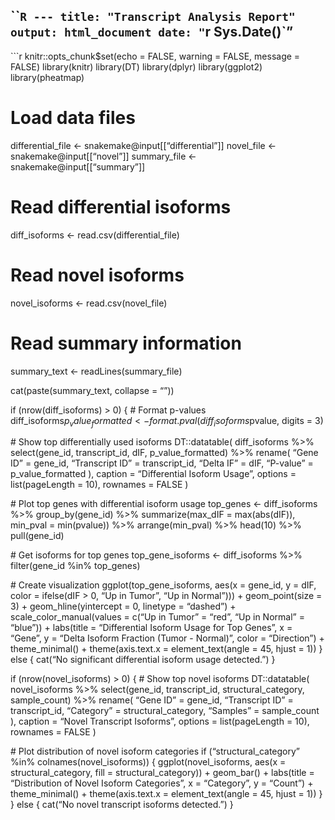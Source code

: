```R
---
title: "Transcript Analysis Report"
output: html_document
date: "`r Sys.Date()`"
---

```r
knitr::opts_chunk$set(echo = FALSE, warning = FALSE, message = FALSE)
library(knitr)
library(DT)
library(dplyr)
library(ggplot2)
library(pheatmap)

# Load data files
differential_file <- snakemake@input[["differential"]]
novel_file <- snakemake@input[["novel"]]
summary_file <- snakemake@input[["summary"]]

# Read differential isoforms
diff_isoforms <- read.csv(differential_file)

# Read novel isoforms
novel_isoforms <- read.csv(novel_file)

# Read summary information
summary_text <- readLines(summary_file)

cat(paste(summary_text, collapse = "\n"))

if (nrow(diff_isoforms) > 0) {
  # Format p-values
  diff_isoforms$p_value_formatted <- format.pval(diff_isoforms$pvalue, digits = 3)
  
  # Show top differentially used isoforms
  DT::datatable(
    diff_isoforms %>% 
      select(gene_id, transcript_id, dIF, p_value_formatted) %>%
      rename(
        "Gene ID" = gene_id,
        "Transcript ID" = transcript_id,
        "Delta IF" = dIF,
        "P-value" = p_value_formatted
      ),
    caption = "Differential Isoform Usage",
    options = list(pageLength = 10),
    rownames = FALSE
  )
  
  # Plot top genes with differential isoform usage
  top_genes <- diff_isoforms %>%
    group_by(gene_id) %>%
    summarize(max_dIF = max(abs(dIF)), min_pval = min(pvalue)) %>%
    arrange(min_pval) %>%
    head(10) %>%
    pull(gene_id)
  
  # Get isoforms for top genes
  top_gene_isoforms <- diff_isoforms %>%
    filter(gene_id %in% top_genes)
  
  # Create visualization
  ggplot(top_gene_isoforms, aes(x = gene_id, y = dIF, color = ifelse(dIF > 0, "Up in Tumor", "Up in Normal"))) +
    geom_point(size = 3) +
    geom_hline(yintercept = 0, linetype = "dashed") +
    scale_color_manual(values = c("Up in Tumor" = "red", "Up in Normal" = "blue")) +
    labs(title = "Differential Isoform Usage for Top Genes", 
         x = "Gene", 
         y = "Delta Isoform Fraction (Tumor - Normal)",
         color = "Direction") +
    theme_minimal() +
    theme(axis.text.x = element_text(angle = 45, hjust = 1))
} else {
  cat("No significant differential isoform usage detected.")
}


if (nrow(novel_isoforms) > 0) {
  # Show top novel isoforms
  DT::datatable(
    novel_isoforms %>% 
      select(gene_id, transcript_id, structural_category, sample_count) %>%
      rename(
        "Gene ID" = gene_id,
        "Transcript ID" = transcript_id,
        "Category" = structural_category,
        "Samples" = sample_count
      ),
    caption = "Novel Transcript Isoforms",
    options = list(pageLength = 10),
    rownames = FALSE
  )
  
  # Plot distribution of novel isoform categories
  if ("structural_category" %in% colnames(novel_isoforms)) {
    ggplot(novel_isoforms, aes(x = structural_category, fill = structural_category)) +
      geom_bar() +
      labs(title = "Distribution of Novel Isoform Categories", 
           x = "Category", 
           y = "Count") +
      theme_minimal() +
      theme(axis.text.x = element_text(angle = 45, hjust = 1))
  }
} else {
  cat("No novel transcript isoforms detected.")
}









